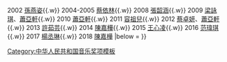 {{Navbox
|name  = 全球華語音樂榜中榜最受歡迎女歌手
|title = [[全球華語榜中榜]]最受歡迎女歌手（港台）
|titlestyle = background: #B8A1CF
|list1 = {{nowrap begin}}
2001 [[王菲]]{{.w}}
2002 [[孫燕姿]]{{.w}}
2004-2005 [[蔡依林]]{{.w}}
2008 [[張韶涵]]{{.w}}
2009 [[梁詠琪]]、[[蕭亞軒]]{{.w}}
2010 [[蕭亞軒]]{{.w}}
2011 [[容祖兒]]{{.w}}
2012 [[蔡卓妍]]、[[蕭亞軒]]{{.w}}
2013 [[許茹芸]]{{.w}}
2014 [[陳嘉樺]]{{.w}}
2015 [[王心凌]]{{.w}}
2016 [[范瑋琪]]{{.w}}
2017 [[楊丞琳]]{{.w}}
2018 [[陳嘉樺]]
{{nowrap end}}
|below = 
}}<noinclude>[[Category:中华人民共和国音乐奖项模板]]</noinclude>
